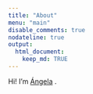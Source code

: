 ```yaml
---
title: "About"
menu: "main"
disable_comments: true
nodateline: true
output:
  html_document:
    keep_md: TRUE
---
```


Hi! I'm [Ángela](`r here::here("static","pdf","cv.pdf")`) .


